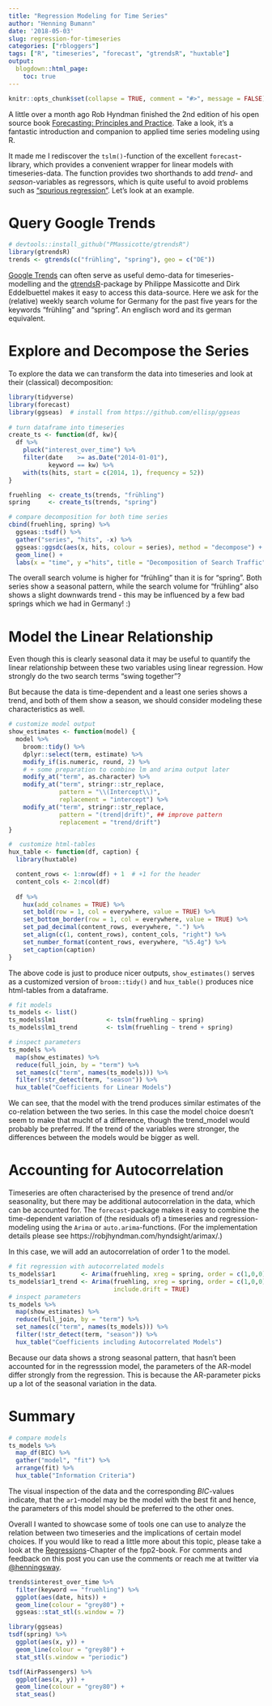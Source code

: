 ```yaml
---
title: "Regression Modeling for Time Series"
author: "Henning Bumann"
date: '2018-05-03'
slug: regression-for-timeseries
categories: ["rbloggers"]
tags: ["R", "timeseries", "forecast", "gtrendsR", "huxtable"]
output:
  blogdown::html_page:
    toc: true
---
```


```r
knitr::opts_chunk$set(collapse = TRUE, comment = "#>", message = FALSE)
```

A little over a month ago Rob Hyndman finished the 2nd edition of his open source book [Forecasting: Principles and Practice](https://www.otexts.org/fpp2/). Take a look, it's a fantastic introduction and companion to applied time series modeling using R.

It made me I rediscover the `tslm()`-function of the excellent `forecast`-library, which provides a convenient wrapper for linear models with timeseries-data. The function provides two shorthands to add *trend*- and *season*-variables as regressors, which is quite useful to avoid problems such as ["spurious regression"](https://www.otexts.org/fpp2/causality.html). Let's look at an example.

# Query Google Trends
```r
# devtools::install_github("PMassicotte/gtrendsR")
library(gtrendsR)
trends <- gtrends(c("frühling", "spring"), geo = c("DE"))
```

<!-- ```{r, eval=TRUE} -->
<!-- # saveRDS(trends, "trends.Rdata") -->
<!-- trends <- readRDS(here::here("trends.Rdata")) -->
<!-- ``` -->

[Google Trends](https://trends.google.com/) can often serve as useful demo-data for timeseries-modelling and the [gtrendsR](https://github.com/PMassicotte/gtrendsR)-package by Philippe Massicotte and Dirk Eddelbuettel makes it easy to access this data-source. Here we ask for the (relative) weekly search volume for Germany for the past five years for the keywords "frühling" and "spring". An englisch word and its german equivalent.

# Explore and Decompose the Series
To explore the data we can transform the data into timeseries and look at their (classical) decomposition:

```r
library(tidyverse)
library(forecast)
library(ggseas)  # install from https://github.com/ellisp/ggseas
 
# turn dataframe into timeseries
create_ts <- function(df, kw){
  df %>% 
    pluck("interest_over_time") %>% 
    filter(date    >= as.Date("2014-01-01"),
           keyword == kw) %>% 
    with(ts(hits, start = c(2014, 1), frequency = 52))
}

fruehling  <- create_ts(trends, "frühling")
spring     <- create_ts(trends, "spring")

# compare decomposition for both time series
cbind(fruehling, spring) %>% 
  ggseas::tsdf() %>% 
  gather("series", "hits", -x) %>% 
  ggseas::ggsdc(aes(x, hits, colour = series), method = "decompose") +
  geom_line() +
  labs(x = "time", y ="hits", title = "Decomposition of Search Traffic")
```

The overall search volume is higher for "frühling" than it is for "spring". Both series show a seasonal pattern, while the search volume for "frühling" also shows a slight downwards trend - this may be influenced by a few bad springs which we had in Germany! :)

# Model the Linear Relationship
Even though this is clearly seasonal data it may be useful to quantify the linear relationship between these two variables using linear regression. How strongly do the two search terms "swing together"?

But because the data is time-dependent and a least one series shows a trend, and both of them show a season, we should consider modeling these characteristics as well.

```r
# customize model output
show_estimates <- function(model) {
  model %>%
    broom::tidy() %>% 
    dplyr::select(term, estimate) %>%
    modify_if(is.numeric, round, 2) %>% 
    # + some preparation to combine lm and arima output later
    modify_at("term", as.character) %>% 
    modify_at("term", stringr::str_replace,
              pattern = "\\(Intercept\\)",
              replacement = "intercept") %>% 
    modify_at("term", stringr::str_replace,
              pattern = "(trend|drift)", ## improve pattern
              replacement = "trend/drift")
}

#  customize html-tables
hux_table <- function(df, caption) {
  library(huxtable)

  content_rows <- 1:nrow(df) + 1  # +1 for the header
  content_cols <- 2:ncol(df)
  
  df %>% 
    hux(add_colnames = TRUE) %>% 
    set_bold(row = 1, col = everywhere, value = TRUE) %>%
    set_bottom_border(row = 1, col = everywhere, value = TRUE) %>%
    set_pad_decimal(content_rows, everywhere, ".") %>%
    set_align(c(1, content_rows), content_cols, "right") %>% 
    set_number_format(content_rows, everywhere, "%5.4g") %>% 
    set_caption(caption)
}
```

The above code is just to produce nicer outputs, `show_estimates()` serves as a customized version of `broom::tidy()` and `hux_table()` produces nice html-tables from a dataframe.

```r
# fit models
ts_models <- list()
ts_models$lm1              <- tslm(fruehling ~ spring)
ts_models$lm1_trend        <- tslm(fruehling ~ trend + spring)

# inspect parameters
ts_models %>% 
  map(show_estimates) %>% 
  reduce(full_join, by = "term") %>% 
  set_names(c("term", names(ts_models))) %>% 
  filter(!str_detect(term, "season")) %>% 
  hux_table("Coefficients for Linear Models")
```

We can see, that the model with the trend produces similar estimates of the co-relation between the two series. In this case the model choice doesn't seem to make that mucht of a difference, though the trend_model would probably be preferred. If the trend of the variables were stronger, the differences between the models would be bigger as well. 

# Accounting for Autocorrelation
Timeseries are often characterised by the presence of trend and/or seasonality, but there may be additional autocorrelation in the data, which can be accounted for. The `forecast`-package makes it easy to combine the time-dependent variation of (the residuals of) a timeseries and regression-modeling using the `Arima` or `auto.arima`-functions. (For the implementation details please see https://robjhyndman.com/hyndsight/arimax/.)

In this case, we will add an autocorrelation of order 1 to the model.

```r
# fit regression with autocorrelated models
ts_models$ar1       <- Arima(fruehling, xreg = spring, order = c(1,0,0))
ts_models$ar1_trend <- Arima(fruehling, xreg = spring, order = c(1,0,0),
                             include.drift = TRUE)
# inspect parameters
ts_models %>% 
  map(show_estimates) %>% 
  reduce(full_join, by = "term") %>% 
  set_names(c("term", names(ts_models))) %>% 
  filter(!str_detect(term, "season")) %>% 
  hux_table("Coefficients including Autocorrelated Models")
```

Because our data shows a strong seasonal pattern, that hasn't been accounted for in the regresssion model, the parameters of the AR-model differ strongly from the regression. This is because the AR-parameter picks up a lot of the seasonal variation in the data.

# Summary
```r
# compare models
ts_models %>% 
  map_df(BIC) %>% 
  gather("model", "fit") %>% 
  arrange(fit) %>% 
  hux_table("Information Criteria")
```

The visual inspection of the data and the corresponding *BIC*-values indicate, that the `ar1`-model may be the model with the best fit and hence, the parameters of this model should be preferred to the other ones.

Overall I wanted to showcase some of tools one can use to analyze the relation between two timeseries and the implications of certain model choices. If you would like to read a little more about this topic, please take a look at the [Regressions](https://www.otexts.org/fpp2/regression.htm)-Chapter of the fpp2-book. For comments and feedback on this post you can use the comments or reach me at twitter via [\@henningsway](https://twitter.com/henningsway).

<!-- ## not included: ggseas-adoption -->
```r
trends$interest_over_time %>% 
  filter(keyword == "fruehling") %>% 
  ggplot(aes(date, hits)) +
  geom_line(colour = "grey80") +
  ggseas::stat_stl(s.window = 7)

library(ggseas)
tsdf(spring) %>% 
  ggplot(aes(x, y)) +
  geom_line(colour = "grey80") +
  stat_stl(s.window = "periodic")

tsdf(AirPassengers) %>% 
  ggplot(aes(x, y)) +
  geom_line(colour = "grey80") +
  stat_seas()
```